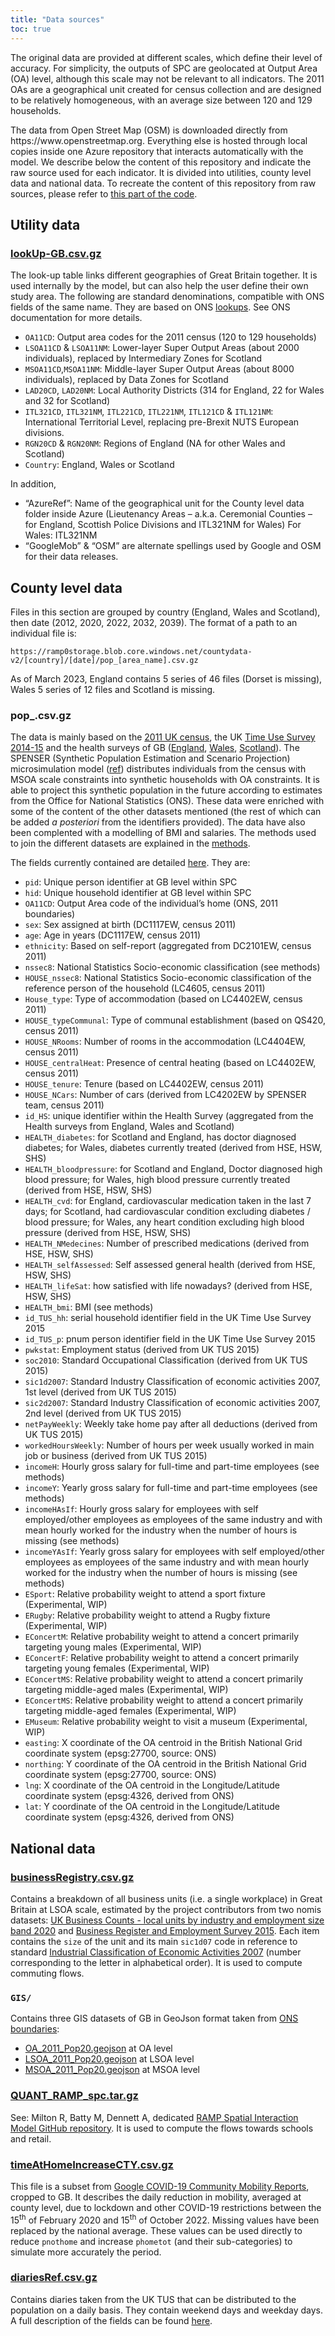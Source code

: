 ```yaml
---
title: "Data sources"
toc: true
---
```


The original data are provided at different scales, which define their level of accuracy. For simplicity, the outputs of SPC are geolocated at Output Area (OA) level, although this scale may not be relevant to all indicators. The 2011 OAs are a geographical unit created for census collection and are designed to be relatively homogeneous, with an average size between 120 and 129 households.

The data from Open Street Map (OSM) is downloaded directly from https://www.openstreetmap.org. Everything else is hosted through local copies inside one Azure repository that interacts automatically with the model. We describe below the content of this repository and indicate the raw source used for each indicator. It is divided into utilities, county level data and national data. To recreate the content of this repository from raw sources, please refer to [this part of the code](https://github.com/alan-turing-institute/uatk-spc/tree/main/scripts/data_prep).

## Utility data

### [lookUp-GB.csv.gz](https://ramp0storage.blob.core.windows.net/referencedata/lookUp-GB.csv.gz) {-}

The look-up table links different geographies of Great Britain together. It is used internally by the model, but can also help the user define their own study area. The following are standard denominations, compatible with ONS fields of the same name. They are based on ONS [lookups](https://geoportal.statistics.gov.uk/). See ONS documentation for more details.

- `OA11CD`: Output area codes for the 2011 census (120 to 129 households)
- `LSOA11CD` & `LSOA11NM`: Lower-layer Super Output Areas (about 2000 individuals), replaced by Intermediary Zones for Scotland
- `MSOA11CD`,`MSOA11NM`: Middle-layer Super Output Areas (about 8000 individuals), replaced by Data Zones for Scotland
- `LAD20CD`, `LAD20NM`: Local Authority Districts (314 for England, 22 for Wales and 32 for Scotland)
- `ITL321CD`, `ITL321NM`, `ITL221CD`, `ITL221NM`, `ITL121CD` & `ITL121NM`: International Territorial Level, replacing pre-Brexit NUTS European divisions.
- `RGN20CD` & `RGN20NM`: Regions of England (NA for other Wales and Scotland)
- `Country`: England, Wales or Scotland

In addition,

- "AzureRef": Name of the geographical unit for the County level data folder inside Azure (Lieutenancy Areas -- a.k.a. Ceremonial Counties -- for England, Scottish Police Divisions and ITL321NM for Wales)
For Wales: ITL321NM
- "GoogleMob" & "OSM" are alternate spellings used by Google and OSM for their data releases.

## County level data

Files in this section are grouped by country (England, Wales and Scotland), then date (2012, 2020, 2022, 2032, 2039). The format of a path to an individual file is:
```
https://ramp0storage.blob.core.windows.net/countydata-v2/[country]/[date]/pop_[area_name].csv.gz
```
As of March 2023, England contains 5 series of 46 files (Dorset is missing), Wales 5 series of 12 files and Scotland is missing.

### pop_<area_name>.csv.gz {-}

The data is mainly based on the [2011 UK census](http://dx.doi.org/10.5257/census/aggregate-2011-1), the UK [Time Use Survey 2014-15](http://dx.doi.org/10.5255/UKDA-SN-8128-1) and the health surveys of GB ([England](http://dx.doi.org/10.5255/UKDA-SN-8488-2), [Wales](http://dx.doi.org/10.5255/UKDA-SN-8090-1), [Scotland](http://dx.doi.org/10.5255/UKDA-SN-8737-1)). The SPENSER (Synthetic Population Estimation and Scenario Projection) microsimulation model ([ref](http://dx.doi.org/10.1111/gean.12320)) distributes individuals from the census with MSOA scale constraints into synthetic households with OA constraints. It is able to project this synthetic population in the future according to estimates from the Office for National Statistics (ONS). These data were enriched with some of the content of the other datasets mentioned (the rest of which can be added _a posteriori_ from the identifiers provided). The data have also been complented with a modelling of BMI and salaries. The methods used to join the different datasets are explained in the [methods](https://alan-turing-institute.github.io/uatk-spc/modelling_methods.html).

The fields currently contained are detailed [here](https://ramp0storage.blob.core.windows.net/referencedata/pop_Definitions.txt). They are:

- `pid`: Unique person identifier at GB level within SPC
- `hid`: Unique household identifier at GB level within SPC
- `OA11CD`: Output Area code of the individual's home (ONS, 2011 boundaries)
- `sex`: Sex assigned at birth (DC1117EW, census 2011)
- `age`: Age in years (DC1117EW, census 2011)
- `ethnicity`: Based on self-report (aggregated from DC2101EW, census 2011)
- `nssec8`: National Statistics Socio-economic classification (see methods)
- `HOUSE_nssec8`: National Statistics Socio-economic classification of the reference person of the household (LC4605, census 2011)
- `House_type`: Type of accommodation (based on LC4402EW, census 2011)
- `HOUSE_typeCommunal`: Type of communal establishment (based on QS420, census 2011)
- `HOUSE_NRooms`: Number of rooms in the accommodation (LC4404EW, census 2011)
- `HOUSE_centralHeat`: Presence of central heating (based on LC4402EW, census 2011)
- `HOUSE_tenure`: Tenure (based on LC4402EW, census 2011)
- `HOUSE_NCars`: Number of cars (derived from LC4202EW by SPENSER team, census 2011)
- `id_HS`: unique identifier within the Health Survey (aggregated from the Health surveys from England, Wales and Scotland)
- `HEALTH_diabetes`: for Scotland and England, has doctor diagnosed diabetes; for Wales, diabetes currently treated (derived from HSE, HSW, SHS)
- `HEALTH_bloodpressure`: for Scotland and England, Doctor diagnosed high blood pressure; for Wales, high blood pressure currently treated (derived from HSE, HSW, SHS)
- `HEALTH_cvd`: for England, cardiovascular medication taken in the last 7 days; for Scotland, had cardiovascular condition excluding diabetes / blood pressure; for Wales, any heart condition excluding high blood pressure (derived from HSE, HSW, SHS)
- `HEALTH_NMedecines`: Number of prescribed medications (derived from HSE, HSW, SHS)
- `HEALTH_selfAssessed`: Self assessed general health (derived from HSE, HSW, SHS)
- `HEALTH_lifeSat`: how satisfied with life nowadays? (derived from HSE, HSW, SHS)
- `HEALTH_bmi`: BMI (see methods)
- `id_TUS_hh`: serial household identifier field in the UK Time Use Survey 2015
- `id_TUS_p`: pnum person identifier field in the UK Time Use Survey 2015
- `pwkstat`: Employment status (derived from UK TUS 2015)
- `soc2010`: Standard Occupational Classification (derived from UK TUS 2015)
- `sic1d2007`: Standard Industry Classification of economic activities 2007, 1st level (derived from UK TUS 2015)
- `sic2d2007`: Standard Industry Classification of economic activities 2007, 2nd level (derived from UK TUS 2015)
- `netPayWeekly`: Weekly take home pay after all deductions (derived from UK TUS 2015)
- `workedHoursWeekly`: Number of hours per week usually worked in main job or business (derived from UK TUS 2015)
- `incomeH`: Hourly gross salary for full-time and part-time employees (see methods)
- `incomeY`: Yearly gross salary for full-time and part-time employees (see methods)
- `incomeHAsIf`: Hourly gross salary for employees with self employed/other employees as employees of the same industry and with mean hourly worked for the industry when the number of hours is missing (see methods)
- `incomeYAsIf`: Yearly gross salary for employees with self employed/other employees as employees of the same industry and with mean hourly worked for the industry when the number of hours is missing (see methods)
- `ESport`: Relative probability weight to attend a sport fixture (Experimental, WIP)
- `ERugby`: Relative probability weight to attend a Rugby fixture (Experimental, WIP)
- `EConcertM`: Relative probability weight to attend a concert primarily targeting young males (Experimental, WIP)
- `EConcertF`: Relative probability weight to attend a concert primarily targeting young females (Experimental, WIP)
- `EConcertMS`: Relative probability weight to attend a concert primarily targeting middle-aged males (Experimental, WIP)
- `EConcertMS`: Relative probability weight to attend a concert primarily targeting middle-aged females (Experimental, WIP)
- `EMuseum`: Relative probability weight to visit a museum (Experimental, WIP)
- `easting`: X coordinate of the OA centroid in the British National Grid coordinate system (epsg:27700, source: ONS)
- `northing`: Y coordinate of the OA centroid in the British National Grid coordinate system (epsg:27700, source: ONS)
- `lng`: X coordinate of the OA centroid in the Longitude/Latitude coordinate system (epsg:4326, derived from ONS)
- `lat`: Y coordinate of the OA centroid in the Longitude/Latitude coordinate system (epsg:4326, derived from ONS)

## National data

### [businessRegistry.csv.gz](https://ramp0storage.blob.core.windows.net/nationaldata-v2/businessRegistry.csv.gz) {-}

Contains a breakdown of all business units (i.e. a single workplace) in Great Britain at LSOA scale, estimated by the project contributors from two nomis datasets: [UK Business Counts - local units by industry and employment size band 2020](https://www.nomisweb.co.uk/datasets/idbrlu) and [Business Register and Employment Survey 2015](https://www.nomisweb.co.uk/datasets/newbrespub). Each item contains the `size` of the unit and its main `sic1d07` code in reference to standard [Industrial Classification of Economic Activities 2007](https://www.ons.gov.uk/methodology/classificationsandstandards/ukstandardindustrialclassificationofeconomicactivities) (number corresponding to the letter in alphabetical order). It is used to compute commuting flows.

### `GIS/` {-}

Contains three GIS datasets of GB in GeoJson format taken from [ONS boundaries](https://geoportal.statistics.gov.uk/):

- [OA_2011_Pop20.geojson](https://ramp0storage.blob.core.windows.net/nationaldata-v2/GIS/OA_2011_Pop20.geojson) at OA level
- [LSOA_2011_Pop20.geojson](https://ramp0storage.blob.core.windows.net/nationaldata-v2/GIS/LSOA_2011_Pop20.geojson) at LSOA level
- [MSOA_2011_Pop20.geojson](https://ramp0storage.blob.core.windows.net/nationaldata-v2/GIS/MSOA_2011_Pop20.geojson) at MSOA level

### [QUANT_RAMP_spc.tar.gz](https://ramp0storage.blob.core.windows.net/nationaldata-v2/QUANT_RAMP_spc.tar.gz) {-}

See: Milton R, Batty M, Dennett A, dedicated [RAMP Spatial Interaction Model GitHub repository](https://github.com/maptube/QUANT_RAMP). It is used to compute the flows towards schools and retail.

### [timeAtHomeIncreaseCTY.csv.gz](https://ramp0storage.blob.core.windows.net/nationaldata-v2/timeAtHomeIncreaseCTY.csv.gz) {-}

This file is a subset from [Google COVID-19 Community Mobility Reports](https://www.google.com/covid19/mobility/), cropped to GB. It describes the daily reduction in mobility, averaged at county level, due to lockdown and other COVID-19 restrictions between the 15<sup>th</sup> of February 2020 and 15<sup>th</sup> of October 2022. Missing values have been replaced by the national average. These values can be used directly to reduce `pnothome` and increase `phometot` (and their sub-categories) to simulate more accurately the period.

### [diariesRef.csv.gz](https://ramp0storage.blob.core.windows.net/nationaldata-v2/diariesRef.csv.gz) {-}

Contains diaries taken from the UK TUS that can be distributed to the population on a daily basis. They contain weekend days and weekday days. A full description of the fields can be found [here](https://ramp0storage.blob.core.windows.net/nationaldata-v2/diariesRef_Definitions.txt).
